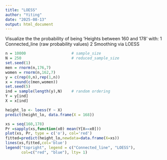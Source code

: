 ```yaml
---
title: "LOESS"
author: "Yiting"
date: "2025-08-13"
output: html_document
---
```


Visualize the the probability of being 'Heights between 160 and 178' with:
  1 Connected_line (raw probability values)
  2 Smoothing via LOESS

```r
n = 10000                    # sample_size
N = 250                      # reduced_sample_size
set.seed(1)
men = rnorm(n,176,7) 
women = rnorm(n,162,7) 
y = c(rep(0,n),rep(1,n))
x = round(c(men,women))
set.seed(5)
ind = sample(length(y),N)    # random ordering
Y = y[ind]
X = x[ind]

height_lo <- loess(Y ~ X)
predict(height_lo, data.frame(X = 168))

xs = seq(160,178)
Pr =sapply(xs,function(x0) mean(Y[X==x0]))
plot(xs, Pr, type = c('o'), col='red')
fitted=predict(height_lo,newdata=data.frame(X=xs))
lines(xs,fitted,col='blue')
legend("topright", legend = c("Connected_line", "LOESS"), 
       col=c("red", "blue"), lty= 1)
```